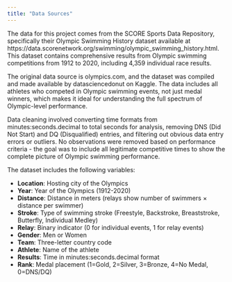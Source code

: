 ```yaml
---
title: "Data Sources"
---
```


The data for this project comes from the SCORE Sports Data Repository, specifically their Olympic Swimming History dataset available at https://data.scorenetwork.org/swimming/olympic_swimming_history.html. This dataset contains comprehensive results from Olympic swimming competitions from 1912 to 2020, including 4,359 individual race results.

The original data source is olympics.com, and the dataset was compiled and made available by datasciencedonut on Kaggle. The data includes all athletes who competed in Olympic swimming events, not just medal winners, which makes it ideal for understanding the full spectrum of Olympic-level performance.

Data cleaning involved converting time formats from minutes:seconds.decimal to total seconds for analysis, removing DNS (Did Not Start) and DQ (Disqualified) entries, and filtering out obvious data entry errors or outliers. No observations were removed based on performance criteria - the goal was to include all legitimate competitive times to show the complete picture of Olympic swimming performance.

The dataset includes the following variables:

- **Location**: Hosting city of the Olympics
- **Year**: Year of the Olympics (1912-2020)
- **Distance**: Distance in meters (relays show number of swimmers × distance per swimmer)
- **Stroke**: Type of swimming stroke (Freestyle, Backstroke, Breaststroke, Butterfly, Individual Medley)
- **Relay**: Binary indicator (0 for individual events, 1 for relay events)
- **Gender**: Men or Women
- **Team**: Three-letter country code
- **Athlete**: Name of the athlete
- **Results**: Time in minutes:seconds.decimal format
- **Rank**: Medal placement (1=Gold, 2=Silver, 3=Bronze, 4=No Medal, 0=DNS/DQ)
